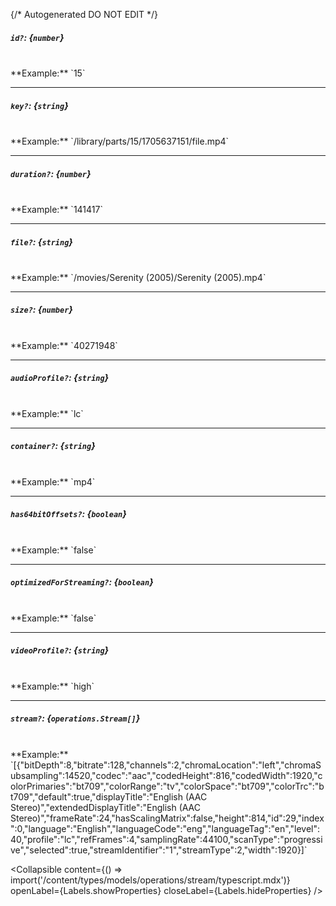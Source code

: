 {/* Autogenerated DO NOT EDIT  */}

##### `id?`: *{`number`}*
<br/>
**Example:** `15`

---
##### `key?`: *{`string`}*
<br/>
**Example:** `/library/parts/15/1705637151/file.mp4`

---
##### `duration?`: *{`number`}*
<br/>
**Example:** `141417`

---
##### `file?`: *{`string`}*
<br/>
**Example:** `/movies/Serenity (2005)/Serenity (2005).mp4`

---
##### `size?`: *{`number`}*
<br/>
**Example:** `40271948`

---
##### `audioProfile?`: *{`string`}*
<br/>
**Example:** `lc`

---
##### `container?`: *{`string`}*
<br/>
**Example:** `mp4`

---
##### `has64bitOffsets?`: *{`boolean`}*
<br/>
**Example:** `false`

---
##### `optimizedForStreaming?`: *{`boolean`}*
<br/>
**Example:** `false`

---
##### `videoProfile?`: *{`string`}*
<br/>
**Example:** `high`

---
##### `stream?`: *{`operations.Stream[]`}*
<br/>
**Example:** `[{"bitDepth":8,"bitrate":128,"channels":2,"chromaLocation":"left","chromaSubsampling":14520,"codec":"aac","codedHeight":816,"codedWidth":1920,"colorPrimaries":"bt709","colorRange":"tv","colorSpace":"bt709","colorTrc":"bt709","default":true,"displayTitle":"English (AAC Stereo)","extendedDisplayTitle":"English (AAC Stereo)","frameRate":24,"hasScalingMatrix":false,"height":814,"id":29,"index":0,"language":"English","languageCode":"eng","languageTag":"en","level":40,"profile":"lc","refFrames":4,"samplingRate":44100,"scanType":"progressive","selected":true,"streamIdentifier":"1","streamType":2,"width":1920}]`

<Collapsible content={() => import('/content/types/models/operations/stream/typescript.mdx')} openLabel={Labels.showProperties} closeLabel={Labels.hideProperties} />



